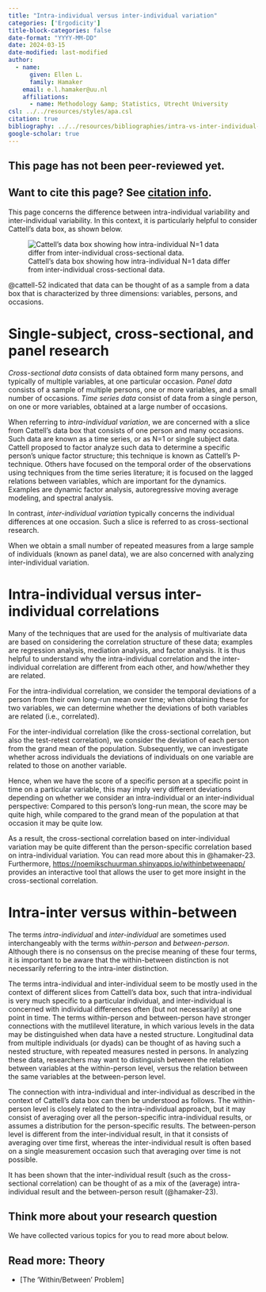 ```yaml
---
title: "Intra-individual versus inter-individual variation"
categories: ['Ergodicity']
title-block-categories: false
date-format: "YYYY-MM-DD"
date: 2024-03-15
date-modified: last-modified
author:
  - name:
      given: Ellen L.
      family: Hamaker
    email: e.l.hamaker@uu.nl
    affiliations:
      - name: Methodology &amp; Statistics, Utrecht University
csl: ../../resources/styles/apa.csl
citation: true
bibliography: ../../resources/bibliographies/intra-vs-inter-individual-variation.bib
google-scholar: true
---
```


::: callout-caution
## This page has not been peer-reviewed yet.
:::

::: callout-note
## Want to cite this page? See [citation info](intra-vs-inter-individual-variation.html#citation).
:::

This page concerns the difference between intra-individual variability and inter-individual variability. In this context, it is particularly helpful to consider Cattell's data box, as shown below.

![Cattell's data box showing how intra-individual N=1 data differ from inter-individual cross-sectional data.](../../resources/images/databox.svg){#fig-databox}

@cattell-52 indicated that data can be thought of as a sample from a data box that is characterized by three dimensions: variables, persons, and occasions.

# Single-subject, cross-sectional, and panel research

*Cross-sectional data* consists of data obtained form many persons, and typically of multiple variables, at one particular occasion. *Panel data* consists of a sample of multiple persons, one or more variables, and a small number of occasions. *Time series data* consist of data from a single person, on one or more variables, obtained at a large number of occasions.

When referring to *intra-individual variation*, we are concerned with a slice from Cattell's data box that consists of one person and many occasions. Such data are known as a time series, or as N=1 or single subject data. Cattell proposed to factor analyze such data to determine a specific person's unique factor structure; this technique is known as Cattell's P-technique. Others have focused on the temporal order of the observations using techniques from the time series literature; it is focused on the lagged relations between variables, which are important for the dynamics. Examples are dynamic factor analysis, autoregressive moving average modeling, and spectral analysis.

In contrast, *inter-individual variation* typically concerns the individual differences at one occasion. Such a slice is referred to as cross-sectional research.

When we obtain a small number of repeated measures from a large sample of individuals (known as panel data), we are also concerned with analyzing inter-individual variation.

# Intra-individual versus inter-individual correlations

Many of the techniques that are used for the analysis of multivariate data are based on considering the correlation structure of these data; examples are regression analysis, mediation analysis, and factor analysis. It is thus helpful to understand why the intra-individual correlation and the inter-individual correlation are different from each other, and how/whether they are related.

For the intra-individual correlation, we consider the temporal deviations of a person from their own long-run mean over time; when obtaining these for two variables, we can determine whether the deviations of both variables are related (i.e., correlated).

For the inter-individual correlation (like the cross-sectional correlation, but also the test-retest correlation), we consider the deviation of each person from the grand mean of the population. Subsequently, we can investigate whether across individuals the deviations of individuals on one variable are related to those on another variable.

Hence, when we have the score of a specific person at a specific point in time on a particular variable, this may imply very different deviations depending on whether we consider an intra-individual or an inter-individual perspective: Compared to this person's long-run mean, the score may be quite high, while compared to the grand mean of the population at that occasion it may be quite low.

As a result, the cross-sectional correlation based on inter-individual variation may be quite different than the person-specific correlation based on intra-individual variation. You can read more about this in @hamaker-23. Furthermore, <https://noemikschuurman.shinyapps.io/withinbetweenapp/> provides an interactive tool that allows the user to get more insight in the cross-sectional correlation.

# Intra-inter versus within-between

The terms *intra-individual* and *inter-individual* are sometimes used interchangeably with the terms *within-person* and *between-person*. Although there is no consensus on the precise meaning of these four terms, it is important to be aware that the within-between distinction is not necessarily referring to the intra-inter distinction.

The terms intra-individual and inter-individual seem to be mostly used in the context of different slices from Cattell's data box, such that intra-individual is very much specific to a particular individual, and inter-individual is concerned with individual differences often (but not necessarily) at one point in time. The terms within-person and between-person have stronger connections with the mutlilevel literature, in which various levels in the data may be distinguished when data have a nested structure. Longitudinal data from multiple individuals (or dyads) can be thought of as having such a nested structure, with repeated measures nested in persons. In analyzing these data, researchers may want to distinguish between the relation between variables at the within-person level, versus the relation between the same variables at the between-person level.

The connection with intra-individual and inter-individual as described in the context of Cattell's data box can then be understood as follows. The within-person level is closely related to the intra-individual approach, but it may consist of averaging over all the person-specific intra-individual results, or assumes a distribution for the person-specific results. The between-person level is different from the inter-individual result, in that it consists of averaging over time first, whereas the inter-individual result is often based on a single measurement occasion such that averaging over time is not possible.

It has been shown that the inter-individual result (such as the cross-sectional correlation) can be thought of as a mix of the (average) intra-individual result and the between-person result (@hamaker-23).

## Think more about your research question

We have collected various topics for you to read more about below.

::: {.callout-note collapse="false"}
## Read more: Theory

-   \[The 'Within/Between' Problem\] <!-- -   [Formal model](\FormalModel_General.qmd) -->
:::
